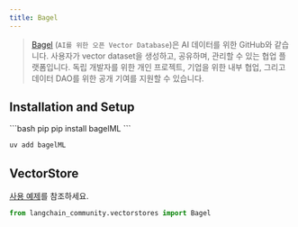 ```yaml
---
title: Bagel
---
```


> [Bagel](https://www.bagel.net/) (`AI를 위한 오픈 Vector Database`)은 AI 데이터를 위한 GitHub와 같습니다.
사용자가 vector dataset을 생성하고, 공유하며, 관리할 수 있는 협업 플랫폼입니다. 독립 개발자를 위한 개인 프로젝트,
기업을 위한 내부 협업, 그리고 데이터 DAO를 위한 공개 기여를 지원할 수 있습니다.

## Installation and Setup

<CodeGroup>
```bash pip
pip install bagelML
```

```bash uv
uv add bagelML
```
</CodeGroup>


## VectorStore

[사용 예제](/oss/integrations/vectorstores/bagel)를 참조하세요.

```python
from langchain_community.vectorstores import Bagel
```